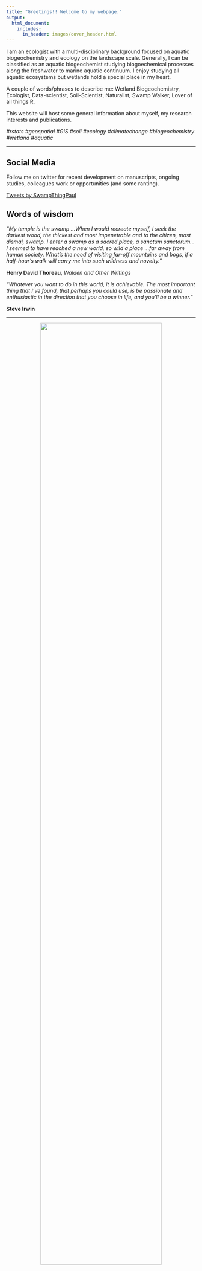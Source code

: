 ```yaml
---
title: "Greetings!! Welcome to my webpage."
output:
  html_document:
    includes:
      in_header: images/cover_header.html
---
```


I am an ecologist with a multi-disciplinary background focused on aquatic biogeochemistry and ecology on the landscape scale. Generally, I can be classified as an aquatic biogeochemist studying biogoechemical processes along the freshwater to marine aquatic continuum. I enjoy studying all aquatic ecosystems but wetlands hold a special place in my heart.  

A couple of words/phrases to describe me: Wetland Biogeochemistry, Ecologist, Data-scientist, Soil-Scientist, Naturalist, Swamp Walker, Lover of all things R.

This website will host some general information about myself, my research interests and publications.

_#rstats_ _#geospatial_ _#GIS_ _#soil_ _#ecology_ _#climatechange_ _#biogeochemistry_ _#wetland_ _#aquatic_

****

<div class = "row">
<div class = "col-md-6">
## Social Media

Follow me on twitter for recent development on manuscripts, ongoing studies, colleagues work or opportunities (and some ranting). 

<a class="twitter-timeline" 
href="https://twitter.com/SwampThingPaul?ref_src=twsrc%5Etfw"
data-width="500" 
data-height="300"
data-tweet-limit="3" >
Tweets by SwampThingPaul
</a> <script async src="https://platform.twitter.com/widgets.js" charset="utf-8"></script>

</div>

<div class = "col-md-6">
## Words of wisdom

_“My temple is the swamp …When I would recreate myself, I seek the darkest wood, the thickest and most impenetrable and to the citizen, most dismal, swamp. I enter a swamp as a sacred place, a sanctum sanctorum… I seemed to have reached a new world, so wild a place …far away from human society. What’s the need of visiting far-off mountains and bogs, if a half-hour’s walk will carry me into such wildness and novelty.”_

__Henry David Thoreau__, _Walden and Other Writings_


_“Whatever you want to do in this world, it is achievable. The most important thing that I’ve found, that perhaps you could use, is be passionate and enthusiastic in the direction that you choose in life, and you’ll be a winner.”_

__Steve Irwin__


</div>

****

<center><div><img src="images/wca3b_marsh.jpg" width="80%" align="center"></div></center>


****

Webpage devloped using [rmarkdown website template](https://github.com/privefl/rmarkdown-website-template) developed by [privefl](https://github.com/privefl)